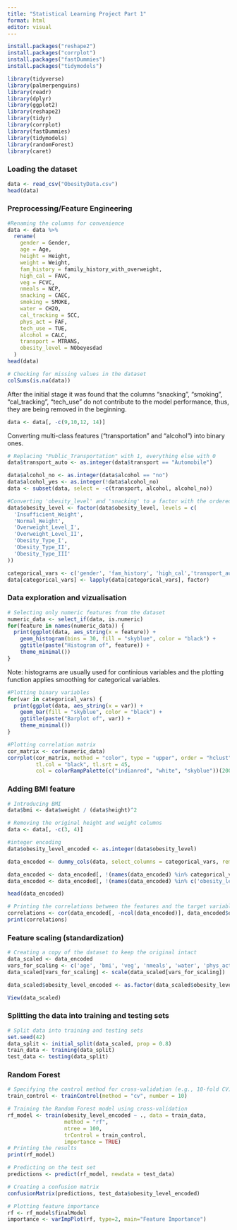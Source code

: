 ---
title: "Statistical Learning Project Part 1"
format: html
editor: visual
---

```{r}
install.packages("reshape2")
install.packages("corrplot")
install.packages("fastDummies")
install.packages("tidymodels")
```

```{r}
library(tidyverse)
library(palmerpenguins)
library(readr)
library(dplyr)
library(ggplot2)
library(reshape2)
library(tidyr)
library(corrplot)
library(fastDummies)
library(tidymodels)
library(randomForest)
library(caret)
```

### Loading the dataset

```{r}
data <- read_csv("ObesityData.csv")
head(data)
```

### Preprocessing/Feature Engineering 

```{r}
#Renaming the columns for convenience
data <- data %>%
  rename(
    gender = Gender,
    age = Age,
    height = Height,
    weight = Weight,
    fam_history = family_history_with_overweight,
    high_cal = FAVC,
    veg = FCVC,
    nmeals = NCP,
    snacking = CAEC,
    smoking = SMOKE,
    water = CH2O,
    cal_tracking = SCC,
    phys_act = FAF,
    tech_use = TUE,
    alcohol = CALC,
    transport = MTRANS,
    obesity_level = NObeyesdad
  )
head(data)
```

```{r}
# Checking for missing values in the dataset
colSums(is.na(data))
```

After the initial stage it was found that the columns "snacking", "smoking", "cal_tracking", "tech_use" do not contribute to the model performance, thus, they are being removed in the beginning.

```{r}
data <- data[, -c(9,10,12, 14)]
```

Converting multi-class features ("transportation" and "alcohol") into binary ones.

```{r}
# Replacing "Public_Transportation" with 1, everything else with 0
data$transport_auto <- as.integer(data$transport == "Automobile")

data$alcohol_no <- as.integer(data$alcohol == "no")
data$alcohol_yes <- as.integer(!data$alcohol_no)
data <- subset(data, select = -c(transport, alcohol, alcohol_no))
```

```{r}
#Converting 'obesity_level' and 'snacking' to a factor with the ordered levels
data$obesity_level <- factor(data$obesity_level, levels = c(
  'Insufficient_Weight',
  'Normal_Weight',
  'Overweight_Level_I',
  'Overweight_Level_II',
  'Obesity_Type_I',
  'Obesity_Type_II',
  'Obesity_Type_III'
))
```

```{r}
categorical_vars <- c('gender', 'fam_history', 'high_cal','transport_auto' ,'alcohol_yes')
data[categorical_vars] <- lapply(data[categorical_vars], factor)
```

### Data exploration and vizualisation

```{r}
# Selecting only numeric features from the dataset
numeric_data <- select_if(data, is.numeric)
for(feature in names(numeric_data)) {
  print(ggplot(data, aes_string(x = feature)) +
    geom_histogram(bins = 30, fill = "skyblue", color = "black") +
    ggtitle(paste("Histogram of", feature)) +
    theme_minimal())
}
```

Note: histograms are usually used for continious variables and the plotting function applies smoothing for categorical variables.

```{r}
#Plotting binary variables
for(var in categorical_vars) {
  print(ggplot(data, aes_string(x = var)) +  
    geom_bar(fill = "skyblue", color = "black") +
    ggtitle(paste("Barplot of", var)) +
    theme_minimal())
}
```

```{r}
#Plotting correlation matrix
cor_matrix <- cor(numeric_data)
corrplot(cor_matrix, method = "color", type = "upper", order = "hclust",
         tl.col = "black", tl.srt = 45,
         col = colorRampPalette(c("indianred", "white", "skyblue"))(200))
```

### Adding BMI feature

```{r}
# Introducing BMI
data$bmi <- data$weight / (data$height)^2
```

```{r}
# Removing the original height and weight columns
data <- data[, -c(3, 4)]
```

```{r}
#integer encoding
data$obesity_level_encoded <- as.integer(data$obesity_level) 
```

```{r}
data_encoded <- dummy_cols(data, select_columns = categorical_vars, remove_first_dummy = TRUE)
```

```{r}
data_encoded <- data_encoded[, !(names(data_encoded) %in% categorical_vars)]
data_encoded <- data_encoded[, !(names(data_encoded) %in% c('obesity_level'))]
```

```{r}
head(data_encoded)
```

```{r}
# Printing the correlations between the features and the target variable
correlations <- cor(data_encoded[, -ncol(data_encoded)], data_encoded$obesity_level_encoded)
print(correlations)
```

### Feature scaling (standardization)

```{r}
# Creating a copy of the dataset to keep the original intact
data_scaled <- data_encoded  
vars_for_scaling <- c('age', 'bmi', 'veg', 'nmeals', 'water', 'phys_act')
data_scaled[vars_for_scaling] <- scale(data_scaled[vars_for_scaling])
```

```{r}
data_scaled$obesity_level_encoded <- as.factor(data_scaled$obesity_level_encoded)
```

```{r}
View(data_scaled)
```

### Splitting the data into training and testing sets

```{r}
# Split data into training and testing sets
set.seed(42)
data_split <- initial_split(data_scaled, prop = 0.8)
train_data <- training(data_split)
test_data <- testing(data_split)
```

### Random Forest

```{r}
# Specifying the control method for cross-validation (e.g., 10-fold CV)
train_control <- trainControl(method = "cv", number = 10)

# Training the Random Forest model using cross-validation
rf_model <- train(obesity_level_encoded ~ ., data = train_data,
                  method = "rf",
                  ntree = 100,
                  trControl = train_control,
                  importance = TRUE)
# Printing the results
print(rf_model)
```

```{r}
# Predicting on the test set
predictions <- predict(rf_model, newdata = test_data)
```

```{r}
# Creating a confusion matrix
confusionMatrix(predictions, test_data$obesity_level_encoded)
```

```{r}
# Plotting feature importance
rf <- rf_model$finalModel
importance <- varImpPlot(rf, type=2, main="Feature Importance")

```
